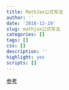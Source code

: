 ```yaml
---
title: MathJax公式写法
author: ''
date: '2018-12-19'
slug: mathjax公式写法
categories: []
tags: []
css: []
description: ''
highlight: yes
scripts: []
---
```


[参考](https://colobu.com/2014/08/17/MathJax-quick-reference/)

